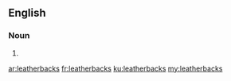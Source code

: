 ==English==

===Noun===
{{head|en}}

# {{plural of|leatherback}}

[[ar:leatherbacks]]
[[fr:leatherbacks]]
[[ku:leatherbacks]]
[[my:leatherbacks]]